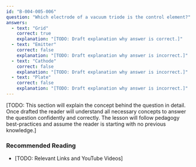 ```yaml
---
id: "B-004-005-006"
question: "Which electrode of a vacuum triode is the control element?"
answers:
  - text: "Grid"
    correct: true
    explanation: "[TODO: Draft explanation why answer is correct.]"
  - text: "Emitter"
    correct: false
    explanation: "[TODO: Draft explanation why answer is incorrect.]"
  - text: "Cathode"
    correct: false
    explanation: "[TODO: Draft explanation why answer is incorrect.]"
  - text: "Plate"
    correct: false
    explanation: "[TODO: Draft explanation why answer is incorrect.]"
---
```


[TODO: This section will explain the concept behind the question in detail. Once drafted the reader will understand all necessary concepts to answer the question confidently and correctly. The lesson will follow pedagogy best-practices and assume the reader is starting with no previous knowledge.]

### Recommended Reading

- [TODO: Relevant Links and YouTube Videos]
